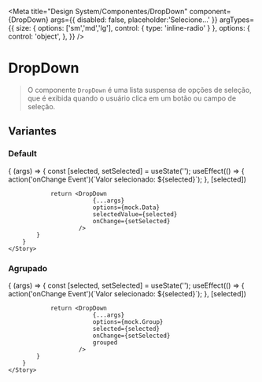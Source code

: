 
<Meta 
    title="Design System/Componentes/DropDown" 
    component={DropDown} 
    args={{
        disabled: false,
        placeholder:'Selecione...'
    }}
    argTypes={{
        size: { 
            options: ['sm','md','lg'],
            control: {
                type: 'inline-radio'
            }
        },
        options: { 
            control: 'object',
        },
    }}
/>

# DropDown

> O componente `DropDown` é uma lista suspensa de opções de seleção, que é exibida quando o usuário clica em um botão ou campo de seleção. 

## Variantes

### Default

<Canvas withToolbar>
    <Story 
        name="Default"
    >
        {
            (args) => {
                const [selected, setSelected] = useState('');
                useEffect(() => {
                    action('onChange Event')(`Valor selecionado: ${selected}`);
                }, [selected])
                
                return <DropDown 
                            {...args} 
                            options={mock.Data}
                            selectedValue={selected}
                            onChange={setSelected}
                        />
            }
        }
    </Story>
</Canvas>

<ArgsTable story="Default" />

### Agrupado

<Canvas withToolbar>
    <Story 
        name="Group"
    >
        {
            (args) => {
                const [selected, setSelected] = useState('');
                useEffect(() => {
                    action('onChange Event')(`Valor selecionado: ${selected}`);
                }, [selected])
                
                return <DropDown 
                            {...args} 
                            options={mock.Group}
                            selected={selected}
                            onChange={setSelected}
                            grouped
                        />
            }
        }
    </Story>
</Canvas>

<ArgsTable story="Group" />
